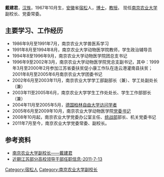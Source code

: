 {{BLPsources|time=2012-03-18T00:55:00+00:00}}
{{expand|time=2012-03-18T00:55:00+00:00}}
'''戴建君'''，[[汉族|汉族]]，1967年10月生，[[安徽|安徽]]省[[宿松|宿松]]人，[[博士|博士]]，[[教授|教授]]。 现任[[南京农业大学|南京农业大学]]副校长、党委常委。 
==主要学习、工作经历==
*1986年9月至1991年7月，南京农业大学兽医系学习
*1991年8月至1994年8月，南京农业大学动物医学院教师，学生政治辅导员
*1994年8至1996年9月，南京农业大学动物医学院团总支书记
*1996年9至2002年3月，南京农业大学动物医学院党总支副书记，其中：1999年3月至2000年2月参加江苏省委扶贫促小康工作队在连云港灌南县扶贫；2001年8月至2005年6月南京农业大学团委书记
*2002年6月至2003年11月，南京农业大学学工部副部长（兼）、学工处副处长（兼）
*2003年11至2005年6月，南京农业大学学生工作处处长、学生工作部部长（兼）
*2004年11月至2005年5月，[[德国|德国]][[柏林|柏林]][[自由大学|自由大学]][[访问学者|访问学者]]
*2005年6月至2009年10月，南京农业大学动物医学院[[党委书记|党委书记]]
*2008年10月起，南京农业大学党委办公室主任、[[中共中央统一战线工作部|统战部]]部长、机关党委书记
*2011年7月至今，南京农业大学党委常委、副校长。

==参考资料==
*[http://www.njau.edu.cn/view/images/lindao/leaderintro2.htm 南京农业大学副校长——戴建君] {{Wayback|url=http://www.njau.edu.cn/view/images/lindao/leaderintro2.htm |date=20160304202601 }}
*[https://web.archive.org/web/20140106060043/http://www.js.gov.cn/xxgk/rsrm/qtrsxx/201108/t20110804_619396.html 近期江苏部分高校领导干部任职信息-2011-7-13]


{{China-academic-bio-stub}}
[[Category:宿松人|Category:宿松人]]
[[Category:南京农业大学副校长|Category:南京农业大学副校长]]